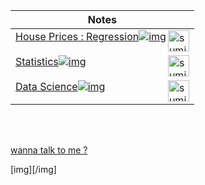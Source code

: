 | Notes  |
| ------------- |
|[House Prices : Regression](/projects/regression-house-pricing-end-to-end-everything/)<img align="right" alt="sumit" width="34px" src="https://img.icons8.com/bubbles/50/000000/like.png"/>[![img](https://i.imgur.com/yDDXLhO.jpg)](/projects/regression-house-pricing-end-to-end-everything/)|
|[Statistics](/notes/stats/all-stats/)<img align="right" alt="sumit" width="34px" src="https://img.icons8.com/bubbles/50/000000/like.png"/>[![img](https://i.imgur.com/IdLh4Ef.png)](/notes/stats/all-stats/)|
|[Data Science](/notes/DS/all-collection/)<img align="right" alt="sumit" width="34px" src="https://img.icons8.com/bubbles/50/000000/like.png"/>[![img](https://i.imgur.com/BT1jz5t.jpg)](/notes/DS/all-collection/)|

<br />
<br />


[wanna talk to me ?](/contact)


[img][/img]
